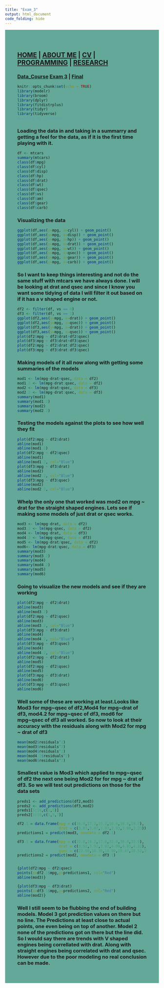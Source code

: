 ```yaml
---
title: "Exam_3"
output: html_document
code_folding: hide
---
```

<style type="text/css">
.main-container {
  max-width: 1800px;
  margin-left: auto;
  margin-right: auto;
}
</style>

<style>
div.blue { background-color:#63a898; border-radius: 5px; padding: 20px;}
</style>
<div class = "blue">



<style>
div.blue { background-color:#63a898; border-radius: 0px; padding: 20px;}
</style>
<div class = "blue">


## [HOME](http://AR-Polyhedron.github.io/) | [ABOUT ME](http://AR-Polyhedron.github.io/About_Me/) | [CV](http://AR-Polyhedron.github.io/CV/) | [PROGRAMMING](http://AR-Polyhedron.github.io/Programming/) | [RESEARCH](http://AR-Polyhedron.github.io/Research/) 

### [Data_Course](https://github.com/AR-Polyhedron/Data_Course_RAAB) [Exam 3](http://AR-Polyhedron.github.io/Exam_3/) | [Final](http://AR-Polyhedron.github.io/Final_Project/) 

```r
knitr::opts_chunk$set(echo = TRUE)
library(modelr)
library(broom)
library(dplyr)
library(fitdistrplus)
library(tidyr)
library(tidyverse)
#Loading my libraries
```

### Loading the data in and taking in a summarry and getting a feel for the data, as if it is the first time playing with it.

```r
df <- mtcars
summary(mtcars)
class(df$mpg)
class(df$cyl)
class(df$disp)
class(df$hp)
class(df$drat)
class(df$wt)
class(df$qsec)
class(df$vs)
class(df$am)
class(df$gear)
class(df$carb)
```

### Visualizing the data

```r
ggplot(df,aes(y=mpg, x=cyl)) + geom_point()
ggplot(df,aes(y=mpg, x=disp)) + geom_point()
ggplot(df,aes(y=mpg, x=hp)) + geom_point()
ggplot(df,aes(y=mpg, x=drat)) + geom_point()
ggplot(df,aes(y=mpg, x=wt)) + geom_point()
ggplot(df,aes(y=mpg, x=qsec)) + geom_point()
ggplot(df,aes(y=mpg, x=gear)) + geom_point()
ggplot(df,aes(y=mpg, x=carb)) + geom_point()
```

### So I want to keep things interesting and not do the same stuff with mtcars we have always done. I will be looking at drat and qsec and since I know you want some tidying of data I will filter it out based on if it has a v shaped engine or not.

```r
df2 <- filter(df, vs == 0)
df3 <- filter(df, vs == 1)
ggplot(df2,aes(y=mpg, x=drat)) + geom_point()
ggplot(df2,aes(y=mpg, x=qsec)) + geom_point()
ggplot(df3,aes(y=mpg, x=drat)) + geom_point()
ggplot(df3,aes(y=mpg, x=qsec)) + geom_point()
plot(df2$mpg ~ df2$drat+df2$qsec)
plot(df3$mpg ~ df3$drat+df3$qsec)
plot(df2$mpg ~ df2$drat:df2$qsec)
plot(df3$mpg ~ df3$drat:df3$qsec)
```

### Making models of it all now along with getting some summaries of the models

```r
mod1 <- lm(mpg~drat+qsec, data = df2)
mod1.2 <- lm(mpg~drat:qsec, data = df2)
mod2 <- lm(mpg~drat+qsec, data = df3)
mod2.2 <- lm(mpg~drat:qsec, data = df3)
summary(mod1)
summary(mod1.2)
summary(mod2)
summary(mod2.2)
```

### Testing the models against the plots to see how well they fit

```r
plot(df2$mpg ~ df2$drat)
abline(mod1)
abline(mod1.2)
plot(df2$mpg ~ df2$qsec)
abline(mod1)
abline(mod1.2, col="Blue")
plot(df3$mpg ~ df3$drat)
abline(mod2)
abline(mod2.2, col="Blue")
plot(df3$mpg ~ df3$qsec)
abline(mod2)
abline(mod2.2, col="Blue")
```

### Whelp the only one that worked was mod2 on mpg ~ drat for the straight shaped engines. Lets see if making some models of just drat or qsec works.

```r
mod3 <- lm(mpg~drat, data = df2)
mod3.2 <- lm(mpg~qsec, data = df2)
mod4 <- lm(mpg~drat, data = df3)
mod4.2 <- lm(mpg~qsec, data = df3)
mod5 <- lm(mpg~drat/qsec, data = df2)
mod6<- lm(mpg~drat/qsec, data = df3)
summary(mod3)
summary(mod3.2)
summary(mod4)
summary(mod4.2)
summary(mod5)
summary(mod6)
```

### Going to visualize the new models and see if they are working

```r
plot(df2$mpg ~ df2$drat)
abline(mod3)
abline(mod3.2)
plot(df2$mpg ~ df2$qsec)
abline(mod3)
abline(mod3.2, col="Blue")
plot(df3$mpg ~ df3$drat)
abline(mod4)
abline(mod4.2, col="Blue")
plot(df3$mpg ~ df3$qsec)
abline(mod4)
abline(mod4.2, col="Blue")
plot(df2$mpg ~ df2$drat)
abline(mod5)
plot(df2$mpg ~ df2$qsec)
abline(mod5)
plot(df3$mpg ~ df3$drat)
abline(mod6)
plot(df3$mpg ~ df3$qsec)
abline(mod6)
```

### Well some of these are working at least.Looks like Mod3 for mpg~qsec of df2,Mod4 for mpg~drat of df3, mod4.2 for mpg~qsec of df3, mod6 for mpg~qsec of df3 all worked. So now to look at their accuracy with the residuals along with Mod2 for mpg ~ drat of df3

```r
mean(mod2$residuals^2)
mean(mod3$residuals^2)
mean(mod4$residuals^2)
mean(mod4.2$residuals^2)
mean(mod6$residuals^2)
```

### Smallest value is Mod3 which applied to mpg~qsec of df2 the next one being Mod2 for for mpg ~ drat of df3. So we will test out predictions on those for the data sets

```r
preds1 <- add_predictions(df2,mod3)
preds2 <- add_predictions(df3,mod2)
preds1[5:10,c(1,5)]
preds2[5:10,c(1,5,7)]
```

```r
df2.1 = data.frame(mpg = c(16.4,17.3,15.2,10.4,10.4,14.7),
                   drat = c(3.07,3.07,3.07,2.93,3.00,3.23))
predictions1 = predict(mod3, newdata = df2.1)

df3.1 = data.frame(mpg = c(22.8,19.2,17.8,32.4,30.4,33.9),
                   drat = c(3.92,3.92,3.92,4.08,4.93,4.22),
                   qsec = c(22.90,18.30,18.90,19.47,18.52,19.90))
predictions2 = predict(mod2, newdata = df3.1)


{plot(df2$mpg ~ df2$qsec)
points(x=df2.1$mpg,y=predictions1, col="Red")
abline(mod3)}

{plot(df3$mpg ~ df3$drat)
points(x=df3.1$mpg,y=predictions2, col="Red")
abline(mod2)}
```

### Well I still seem to be flubbing the end of building models. Model 3 got prediction values on there but no line. The Predictions at least close to actual points, one even being on top of another. Model 2 none of the predictions got on there but the line did. So I would say there are trends with V shaped engines being correllated with drat. Along with straight engines being correlated with drat and qsec. However due to the poor modeling no real conclusion can be made.